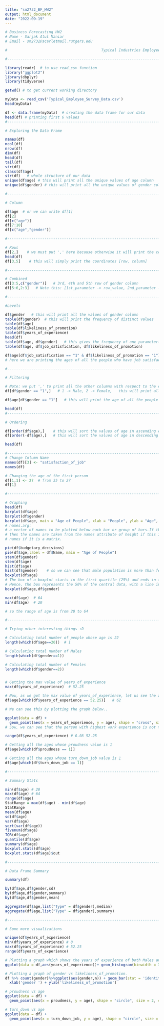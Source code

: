```yaml
---
title: "sm2732_BF_HW2"
output: html_document
date: "2022-09-19"
---
```



```r

# Business Forecasting HW2
# Name - Sarjak Atul Maniar
# Email - sm2732@scarletmail.rutgers.edu

#                                           Typical Industries Employee Survey

#-----------------------------------------------------------------------------------------------------------------------

library(readr)  # to use read_csv function 
library("ggplot2") 
library(dbplyr)
library(tidyverse)

getwd() # to get current working directory

myData <- read_csv('Typical_Employee_Survey_Data.csv')
head(myData)

df <- data.frame(myData)  # creating the data frame for our data
head(df) # printing first 6 values
#-----------------------------------------------------------------------------------------------------------------------

# Exploring the Data Frame

names(df)
ncol(df)
nrow(df)
dim(df)
head(df)
tail(df)
str(df)
class(df$age)
str(df)   # whole structure of our data
unique(df$age) # this will print all the unique values of age column
unique(df$gender) # this will print all the unique values of gender column

#-----------------------------------------------------------------------------------------------------------------------

# Column

df$age  # or we can write df[1]
df[2]
df[c("age")]
df[7:10]
df[c("age","gender")]

#-----------------------------------------------------------------------------------------------------------------------

# Rows
df[2,]    # we must put ',' here because otherwise it will print the column. So the machine should be able to differentiate.
head(df)
df[3,5]    # this will simply print the coordinates [row, column]

#-----------------------------------------------------------------------------------------------------------------------

# Combined
df[3:5,c("gender")]   # 3rd, 4th and 5th row of gender column  
df[5:6,2:3]   # Note this: [1st_parameter -> row_value, 2nd_parameter -> column_value]

#-----------------------------------------------------------------------------------------------------------------------

#Levels

df$gender   # this will print all the values of gender column
table(df$gender)  # this will print the frequency of distinct values
table(df$age)   
table(df$likeliness_of_promotion)
table(df$years_of_experience)
head(df)
table(df$age, df$gender)   # this gives the frequency of one parameter(column) with respect to other...
table(df$age, df$job_satisfication, df$likeliness_of_promotion)

df$age[df$job_satisfication == "1" & df$likeliness_of_promotion == "1"] 
# here we are printing the ages of all the people who have job satisfaction (very satisfied) and will be promoted (very likely). 

#-----------------------------------------------------------------------------------------------------------------------

# Filtering

# Note: we put ',' to print all the other columns with respect to the column used in the parameter.
df[df$gender == "1",]   # 1 -> Male, 2 -> Female,   this will print all the column values of all the rows whose gender is 1 i.e Male

df$age[df$gender == "1"]   # this will print the age of all the people whose gender is Male.

head(df)
#-----------------------------------------------------------------------------------------------------------------------

# Ordering

df[order(df$age),]    # this will sort the values of age in ascending order
df[order(-df$age),]   # this will sort the values of age in descending order

head(df)

#-----------------------------------------------------------------------------------------------------------------------
# Change Column Name
names(df)[3] <- "satisfaction_of_job"
names(df)

# Changing the age of the first person
df[1,1] <- 27  # from 35 to 27
df[1]

#-----------------------------------------------------------------------------------------------------------------------

# Graphing
head(df)
barplot(df$age)
barplot(df$gender)
barplot(df$age, main = "Age of People", xlab = "People", ylab = "Age", col = "Green", names.arg = df$Name)
# names.arg:
# a vector of names to be plotted below each bar or group of bars.If this argument is omitted, 
# then the names are taken from the names attribute of height if this is a vector, or the column 
# names if it is a matrix.

pie(df$budgetary_decisions)
pie(df$age,label = df$Name, main = "Age of People")
stem(df$gender)
stem(df$age)
hist(df$age)
hist(df$gender)    # so we can see that male population is more than female population
boxplot(df$age)    
# The box of a boxplot starts in the first quartile (25%) and ends in the third (75%). 
# Hence, the box represents the 50% of the central data, with a line inside that represents the median.
boxplot(df$age,df$gender)

max(df$age)  # 64
min(df$age)  # 20

# so the range of age is from 20 to 64

#-----------------------------------------------------------------------------------------------------------------------

# Trying other interesting things :D

# Calculating total number of people whose age is 22
length(which(df$age==20))  # 1

# Calculating total number of Males
length(which(df$gender==1))

# Calculating total number of Females
length(which(df$gender==2))


# Getting the max value of years_of_experience
max(df$years_of_experience)  # 52.25

# Now, as we got the max value of years_of_experience, let us see the age of that particular person who has the highest work experience
df$age[which(df$years_of_experience == 52.25)]   # 62

# We can see this by plotting the graph below.. 

ggplot(data = df) +
  geom_point(aes(x = years_of_experience, y = age), shape = "cross", size = 2, color = "blue")
# Sow, we can see that the person with highest work experience is not the one who has the highest age number :)

range(df$years_of_experience) # 0.08 52.25

# Getting all the ages whose proudness value is 1
df$age[which(df$proudness == 1)] 

# Getting all the ages whose turn_down_job value is 1
df$age[which(df$turn_down_job == 1)]

#-----------------------------------------------------------------------------------------------------------------------

# Summary Stats

min(df$age) # 20
max(df$age) # 64
range(df$age)
StatRange = max(df$age) - min(df$age)
StatRange
mean(df$age)
sd(df$age)
var(df$age)
sqrt(var(df$age))
fivenum(df$age)
IQR(df$age)
quantile(df$age)
summary(df$age)
boxplot.stats(df$age)
boxplot.stats(df$age)$out

#-----------------------------------------------------------------------------------------------------------------------

# Data Frame Summary

summary(df)

by(df$age,df$gender,sd)
by(df$age,df$gender,summary)
by(df$age,df$gender,mean)

aggregate(df$age,list("Type" = df$gender),median)
aggregate(df$age,list("Type" = df$gender),summary)

#-----------------------------------------------------------------------------------------------------------------------

# Some more visualizations

unique(df$years_of_experience)
min(df$years_of_experience) # 8
max(df$years_of_experience) # 52.25
range(df$years_of_experience)

# Plotting a graph which shows the years of experience of both Males and Females. We can see that Male population has higher work experience
ggplot(data = df,aes(years_of_experience))+ geom_histogram(binwidth = 3, col='black', fill='blue', alpha = 0.4) + facet_wrap(~gender)

# Plotting a graph of gender vs likeliness_of_promotion. 
df %>% count(gender)%>%ggplot(aes(gender,n)) + geom_bar(stat = 'identity', fill = 'purple', alpha = 0.3, col = "black") +
  xlab('gender ') + ylab('likeliness_of_promotion')

# proudness vs age 
ggplot(data = df) +
  geom_point(aes(x = proudness, y = age), shape = "circle", size = 2, color = "purple")

# turn_down vs age 
ggplot(data = df) +
  geom_point(aes(x = turn_down_job, y = age), shape = "circle", size = 2, color = "purple")














```

